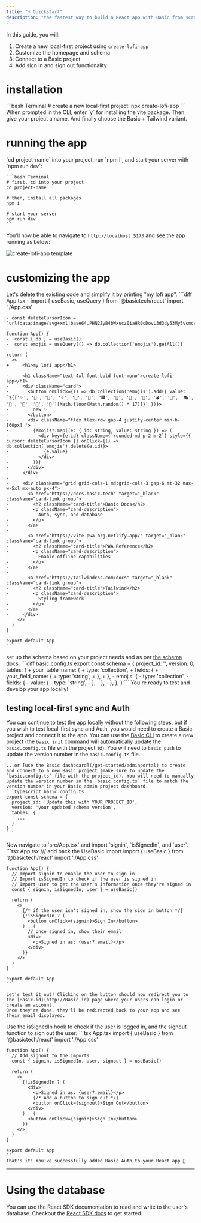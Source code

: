 ```yaml
---
title: "⚡️ Quickstart"
description: "the fastest way to build a React app with Basic from scratch"
---
```

In this guide, you will:
1. Create a new local-first project using `create-lofi-app`
2. Customize the homepage and schema
3. Connect to a Basic project
4. Add sign in and sign out functionality

# installation

<Steps>
  <Step title="Create a new local-first project">
    ```bash Terminal
    # create a new local-first project:
    npx create-lofi-app
    ```
    When prompted in the CLI, enter `y` for installing the vite package. 
    Then give your project a name.
    And finally choose the Basic + Tailwind variant.
  </Step>
  </Steps>

# running the app
<Steps>
  <Step title="install npm packages">
    `cd project-name` into your project, run `npm i`, and start your server with `npm run dev`:

    ```bash Terminal
    # first, cd into your project
    cd project-name

    # then, install all packages
    npm i

    # start your server
    npm run dev
    ```
  </Step>
</Steps>

You'll now be able to navigate to `http://localhost:5173` and see the app running as below:

<img
  className="block"
  src="/images/create-lofi-app.png"
  alt="create-lofi-app template"
/>

# customizing the app
<Steps>
  <Step title="change the homepage">
    Let's delete the existing code and simplify it by printing "my lofi app".
    ```diff App.tsx
    - import { useBasic, useQuery } from '@basictech/react'
    import './App.css'

    - const deleteCursorIcon = `url(data:image/svg+xml;base64,PHN2ZyB4bWxucz0iaHR0cDovL3d3dy53My5vcmcvMjAwMC9zdmciIHdpZHRoPSIyNCIgaGVpZ2h0PSIyNCIgdmlld0JveD0iMCAwIDI0IDI0IiBmaWxsPSJub25lIiBzdHJva2U9IiM2MEE1RkEiIHN0cm9rZS13aWR0aD0iMiIgc3Ryb2tlLWxpbmVjYXA9InJvdW5kIiBzdHJva2UtbGluZWpvaW49InJvdW5kIj48cG9seWxpbmUgcG9pbnRzPSIzIDYgNSA2IDIxIDYiPjwvcG9seWxpbmU+PHBhdGggZD0iTTE5IDZ2MTRhMiAyIDAgMCAxLTIgMkg3YTIgMiAwIDAgMS0yLTJWNm0zIDBWNGEyIDIgMCAwIDEgMi0yaDRhMiAyIDAgMCAxIDIgMnYyIj48L3BhdGg+PC9zdmc+),auto`

    function App() {
    -  const { db } = useBasic()
    -  const emojis = useQuery(() => db.collection('emojis').getAll())

    return (
      <>
    +     <h1>my lofi app</h1>

    -     <h1 className="text-4xl font-bold font-mono">create-lofi-app</h1>
    -     <div className="card">
    -       <button onClick={() => db.collection('emojis').add({ value: `${['✨', '🌟', '💫', '⭐', '🌠', '🎇', '🎆', '🌈', '🌸', '🌺', '🍀', '🎨', '🎭', '🎪', '🎡', '🎢', '🎠'][Math.floor(Math.random() * 17)]}` })}>
    -         new ✨
    -       </button>
    -       <div className="flex flex-row gap-4 justify-center min-h-[60px] ">
    -         {emojis?.map((e: { id: string, value: string }) => (
    -           <div key={e.id} className={`rounded-md p-2 m-2`} style={{ cursor: deleteCursorIcon }} onClick={() => db.collection('emojis').delete(e.id)}>
    -             {e.value}
    -           </div>
    -         ))}
    -       </div>
    -     </div>
    - 
    -     <div className="grid grid-cols-1 md:grid-cols-3 gap-6 mt-32 max-w-5xl mx-auto px-4">
    -       <a href="https://docs.basic.tech" target="_blank" className="card-link group">
    -         <h2 className="card-title">Basic Docs</h2>
    -         <p className="card-description">
    -           Auth, sync, and database
    -         </p>
    -       </a>
    - 
    -       <a href="https://vite-pwa-org.netlify.app/" target="_blank" className="card-link group">
    -         <h2 className="card-title">PWA Reference</h2>
    -         <p className="card-description">
    -           Enable offline capabilities
    -         </p>
    -       </a>
    - 
    -       <a href="https://tailwindcss.com/docs" target="_blank" className="card-link group">
    -         <h2 className="card-title">Tailwind</h2>
    -         <p className="card-description">
    -           Styling framework
    -         </p>
    -       </a>
    -     </div>
        </>
      )
    }

    export default App
    ```
  </Step>
  <Step title="update the schema">
    set up the schema based on your project needs and as per <a href="/readings/schema" target="_blank" rel="noopener noreferrer">the schema docs</a>.
    ```diff basic.config.ts
    export const schema = {
      project_id: '',
      version: 0,
      tables: {
    +    your_table_name: {
    +      type: 'collection',
    +      fields: {
    +        your_field_name: {
    +          type: 'string',
    +        },
    +      },
    -    emojis: {
    -      type: 'collection',
    -      fields: {
    -        value: {
    -          type: 'string',
    -        },
    -      },
    -    },
      },
    }
    ```
    You're ready to test and develop your app locally!
  </Step>
</Steps>

## testing local-first sync and Auth
You can continue to test the app locally without the following steps, but if you wish to test local-first sync and Auth, you would need to create a Basic project and connect it to the app.
<Steps>
  <Step title="create and connect to a Basic project">
    You can use the [Basic CLI](/get-started/cli) to create a new project (the `basic init` command will automatically update the `basic.config.ts` file with the project_id). You will need to `basic push` to update the version number in the `basic.config.ts` file.
    
    ...or [use the Basic dashboard](/get-started/adminportal) to create and connect to a new Basic project (make sure to update the `basic.config.ts` file with the project_id). You will need to manually update the version number in the `basic.config.ts` file to match the version number in your Basic admin project dashboard.
    ```typescript basic.config.ts
    export const schema = {
      project_id: 'Update this with YOUR_PROJECT_ID',
      version: 'your updated schema version',
      tables: {
        ...
      }
    }
    ```
  </Step>
  <Step title="Add a login button to App.tsx">
    Now navigate to  `src/App.tsx` and import `signin`, `isSignedIn`, and `user`. 
    ```tsx App.tsx
    /// add back the UseBasic import
    import { useBasic } from '@basictech/react'
    import './App.css'

    function App() {
      // Import signin to enable the user to sign in
      // Import isSignedIn to check if the user is signed in
      // Import user to get the user's information once they're signed in
      const { signin, isSignedIn, user } = useBasic()

      return (
        <>
          {/* if the user isn't signed in, show the sign in button */}
          {!isSignedIn ? (
            <button onClick={signin}>Sign In</button>
          ) : (
            // once signed in, show their email
            <div>
              <p>Signed in as: {user?.email}</p>
            </div>
          )}
        </>
      )
    }

    export default App
    ```
    
    Let's test it out! Clicking on the button should now redirect you to the [Basic.id](http://Basic.id) page where your users can login or create an account.
    Once they're done, they'll be redirected back to your app and see their email displayed.
  </Step>

  <Step title="Add a logout button">
    Use the isSignedIn hook to check if the user is logged in, and the signout function to sign out the user:
    ```tsx App.tsx
    import { useBasic } from '@basictech/react'
    import './App.css'

    function App() {
      // Add signout to the imports
      const { signin, isSignedIn, user, signout } = useBasic()

      return (
        <>
          {!isSignedIn ? (
            <div>
              <p>Signed in as: {user?.email}</p>
              {/* Add a button to sign out */}
              <button onClick={signout}>Sign Out</button>
            </div>
          ) : (
            <button onClick={signin}>Sign In</button>
          )}
        </>
      )
    }

    export default App
    ```
    That's it! You've successfully added Basic Auth to your React app 🎉
  </Step>
</Steps>

---

# Using the database
You can use the React SDK documentation to read and write to the user's database. Checkout the [React SDK docs](/sdk-reference/react-components) to get started.